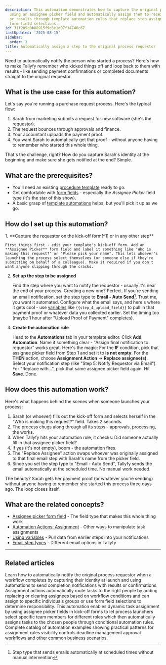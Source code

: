 ```yaml
---
description: This automation demonstrates how to capture the original process requestor
  using an assignee picker field and automatically assign them to receive final notifications
  or results through template automation rules that replace step assignees based on
  form field selections.
id: 31f209c0b88915f9d3e1d07f14748c67
lastUpdated: '2025-08-15'
sidebar:
  order: 3
title: Automatically assign a step to the original process requestor
---
```



Need to automatically notify the person who started a process? Here's how to make Tallyfy remember who kicked things off and loop back to them with results - like sending payment confirmations or completed documents straight to the original requestor.

## What is the use case for this automation?

Let's say you're running a purchase request process. Here's the typical flow:

1.  Sarah from marketing submits a request for new software (she's the requestor).
2.  The request bounces through approvals and finance.
3.  Your accountant uploads the payment proof.
4.  You want Sarah to automatically get that proof - without anyone having to remember who started this whole thing.

That's the challenge, right? How do you capture Sarah's identity at the beginning and make sure she gets notified at the end? Simple.

## What are the prerequisites?

*   You'll need an existing [procedure template](/products/pro/documenting/templates/) ready to go.
*   Get comfortable with [form fields](/products/pro/tracking-and-tasks/tasks/what-are-form-fields-in-tallyfy/) - especially the *Assignee Picker* field type (it's the star of this show).
*   A basic grasp of [template automations](/products/pro/documenting/templates/automations/) helps, but you'll pick it up as we go.

## How do I set up this automation?

<Steps>
1.  **Capture the requestor on the kick-off form[^1] or in any other step**

    First things first - edit your template's kick-off form. Add an **Assignee Picker** form field and label it something like "Who is making this request?" or "Please pick your name". This lets whoever's launching the process select themselves (or someone else if they're submitting on behalf of a colleague). Make it required if you don't want anyone slipping through the cracks.

2.  **Set up the step to be assigned**

    Find the step where you want to notify the requestor - usually it's near the end of your process. Creating a new one? Perfect. If you're sending an email notification, set the step type to **Email - Auto Send[^2]**. Trust me, you want it automated. Configure what the email says, and here's where it gets cool - use [variables](/products/pro/documenting/templates/variables/) like `{{step_4_upload_field}}` to pull in that payment proof or whatever data you collected earlier. Set the timing too (maybe 1 hour after "Upload Proof of Payment" completes).

3.  **Create the automation rule**

    Head to the **Automations** tab in your template editor. Click **Add Automation**. Name it something clear - "Assign final notification to requestor" works great. Here's the magic: For the **IF** condition, pick that assignee picker field from Step 1 and set it to **is not empty**. For the **THEN** action, choose **Assignment Action** → **Replace assignee(s)**. Select your notification step (like "Step 5: Notify Requestor via Email"). For "Replace with...", pick that same assignee picker field again. Hit **Save**. Done.
</Steps>

## How does this automation work?

Here's what happens behind the scenes when someone launches your process:

1.  Sarah (or whoever) fills out the kick-off form and selects herself in the "Who is making this request?" field. Takes 2 seconds.
2.  The process chugs along through all its steps - approvals, processing, the works.
3.  When Tallyfy hits your automation rule, it checks: Did someone actually fill in that assignee picker field?
4.  If yes (it's not empty), boom - the automation fires.
5.  The "Replace Assignee" action swaps whoever was originally assigned to that final email step with Sarah's name from the picker field.
6.  Since you set the step type to "Email - Auto Send", Tallyfy sends the email automatically at the scheduled time. No manual work needed.

The beauty? Sarah gets her payment proof (or whatever you're sending) without anyone having to remember she started this process three days ago. The loop closes itself.

## What are the related concepts?

*   [Assignee picker form field](/products/pro/tracking-and-tasks/tasks/what-are-form-fields-in-tallyfy/#assignee-picker) - The field type that makes this whole thing work
*   [Automation Actions: Assignment](/products/pro/documenting/templates/automations/actions/#assignment-actions) - Other ways to manipulate task assignments
*   [Using variables](/products/pro/documenting/templates/variables/) - Pull data from earlier steps into your notifications
*   [Email step types](/products/pro/tracking-and-tasks/tasks/what-types-of-tasks-can-i-create-with-tallyfy/#email-types) - Different email options in Tallyfy

---



[^1]: Pre-process form that collects initial data before a process launches from a template
[^2]: Step type that sends emails automatically at scheduled times without manual intervention

## Related articles
<CardGrid>
<LinkTitleCard header="<b>Examples > Notify the requestor when process completes</b>" href="/products/pro/documenting/templates/automations/examples/notify-requestor-on-completion/" > Learn how to automatically notify the original process requestor when a workflow completes by capturing their identity at launch and using automations to send completion notifications with results or confirmations. </LinkTitleCard>
<LinkTitleCard header="<b>Actions > Automate task assignments</b>" href="/products/pro/documenting/templates/automations/actions/asignment-actions/" > Assignment actions automatically route tasks to the right people by adding replacing or clearing assignees based on workflow conditions and can assign to specific individuals groups or use form field selections to determine responsibility. </LinkTitleCard>
<LinkTitleCard header="<b>Examples > Dynamic member assignment from kick-off forms</b>" href="/products/pro/documenting/templates/automations/examples/dynamic-member-assignment-from-kickoff/" > This automation enables dynamic task assignment by using assignee picker fields in kick-off forms to let process launchers select specific team members for different roles which then automatically assigns tasks to the chosen people through conditional automation rules. </LinkTitleCard>
<LinkTitleCard header="<b>Automations > Examples</b>" href="/products/pro/documenting/templates/automations/examples/" > Complete catalog of automation examples showing practical patterns for assignment rules visibility controls deadline management approval workflows and other common business scenarios. </LinkTitleCard>
</CardGrid>
